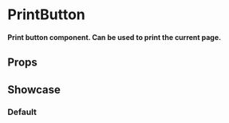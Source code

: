 
<Meta of={PrintButtonStories} />


# PrintButton

#### Print button component. Can be used to print the current page.

## Props

<ArgTypes />

## Showcase

### Default

<Canvas>
  <Story of={PrintButtonStories.Default} />
</Canvas>
